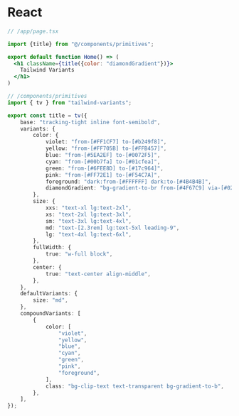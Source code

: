 # React

```jsx
// /app/page.tsx

import {title} from "@/components/primitives";

export default function Home() => (
  <h1 className={title({color: "diamondGradient"})}>
    Tailwind Variants
  </h1>
)
```

```ts
// /components/primitives
import { tv } from "tailwind-variants";

export const title = tv({
	base: "tracking-tight inline font-semibold",
	variants: {
		color: {
			violet: "from-[#FF1CF7] to-[#b249f8]",
			yellow: "from-[#FF705B] to-[#FFB457]",
			blue: "from-[#5EA2EF] to-[#0072F5]",
			cyan: "from-[#00b7fa] to-[#01cfea]",
			green: "from-[#6FEE8D] to-[#17c964]",
			pink: "from-[#FF72E1] to-[#F54C7A]",
			foreground: "dark:from-[#FFFFFF] dark:to-[#4B4B4B]",
			diamondGradient: "bg-gradient-to-br from-[#4F67C9] via-[#020E41] to-[#4F67C9] bg-clip-text text-transparent",
		},
		size: {
			xxs: "text-xl lg:text-2xl",
			xs: "text-2xl lg:text-3xl",
			sm: "text-3xl lg:text-4xl",
			md: "text-[2.3rem] lg:text-5xl leading-9",
			lg: "text-4xl lg:text-6xl",
		},
		fullWidth: {
			true: "w-full block",
		},
		center: {
			true: "text-center align-middle",
		},
	},
	defaultVariants: {
		size: "md",
	},
	compoundVariants: [
		{
			color: [
				"violet",
				"yellow",
				"blue",
				"cyan",
				"green",
				"pink",
				"foreground",
			],
			class: "bg-clip-text text-transparent bg-gradient-to-b",
		},
	],
});


```
